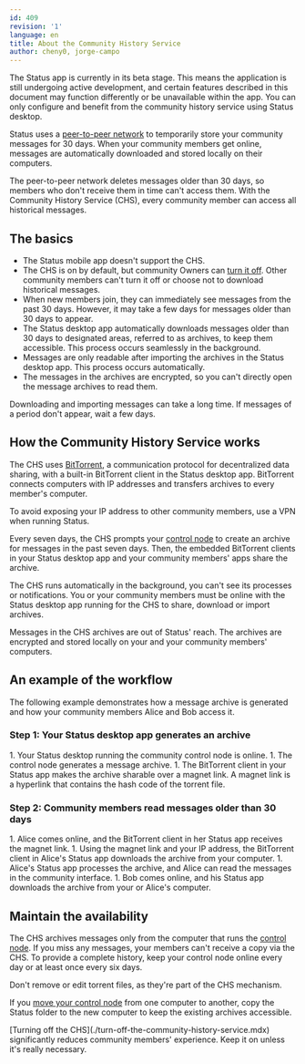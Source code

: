 ```yaml
---
id: 409
revision: '1'
language: en
title: About the Community History Service
author: cheny0, jorge-campo
---
```


<Admonition type="beta" status="Status app is currently in beta stage">
  The Status app is currently in its beta stage. This means the application is still undergoing active development, and certain features described in this document may function differently or be unavailable within the app.
</Admonition>

<Admonition type="info">
  You can only configure and benefit from the community history service using Status desktop.
</Admonition>

Status uses a [peer-to-peer network](../messaging/about-status-messages.mdx) to temporarily store your community messages for 30 days. When your community members get online, messages are automatically downloaded and stored locally on their computers.

The peer-to-peer network deletes messages older than 30 days, so members who don't receive them in time can't access them. With the Community History Service (CHS), every community member can access all historical messages.

## The basics

- The Status mobile app doesn't support the CHS.
- The CHS is on by default, but community Owners can [turn it off](./turn-off-the-community-history-service.mdx). Other community members can't turn it off or choose not to download historical messages.
- When new members join, they can immediately see messages from the past 30 days. However, it may take a few days for messages older than 30 days to appear.
- The Status desktop app automatically downloads messages older than 30 days to designated areas, referred to as archives, to keep them accessible. This process occurs seamlessly in the background.
- Messages are only readable after importing the archives in the Status desktop app. This process occurs automatically.
- The messages in the archives are encrypted, so you can't directly open the message archives to read them.

<Admonition type="info">
  Downloading and importing messages can take a long time. If messages of a period don't appear, wait a few days.
</Admonition>

## How the Community History Service works

The CHS uses [BitTorrent](https://en.wikipedia.org/wiki/BitTorrent)<ExternalIcon />, a communication protocol for decentralized data sharing, with a built-in BitTorrent client in the Status desktop app. BitTorrent connects computers with IP addresses and transfers archives to every member's computer.

<Admonition type="tip">
  To avoid exposing your IP address to other community members, use a VPN when running Status.
</Admonition>

Every seven days, the CHS prompts your [control node](./about-the-control-node-in-status-communities.mdx) to create an archive for messages in the past seven days. Then, the embedded BitTorrent clients in your Status desktop app and your community members' apps share the archive.

The CHS runs automatically in the background, you can't see its processes or notifications. You or your community members must be online with the Status desktop app running for the CHS to share, download or import archives.

<Admonition type="info">
  Messages in the CHS archives are out of Status' reach. The archives are encrypted and stored locally on your and your community members' computers.
</Admonition>

## An example of the workflow

The following example demonstrates how a message archive is generated and how your community members Alice and Bob access it.

### Step 1: Your Status desktop app generates an archive

<AwaitedList>
  1. Your Status desktop running the community control node is online.
  1. The control node generates a message archive.
  1. The BitTorrent client in your Status app makes the archive sharable over a magnet link. A magnet link is a hyperlink that contains the hash code of the torrent file.
</AwaitedList>

### Step 2: Community members read messages older than 30 days

<AwaitedList>
  1. Alice comes online, and the BitTorrent client in her Status app receives the magnet link.
  1. Using the magnet link and your IP address, the BitTorrent client in Alice's Status app downloads the archive from your computer.
  1. Alice's Status app processes the archive, and Alice can read the messages in the community interface.
  1. Bob comes online, and his Status app downloads the archive from your or Alice's computer.
</AwaitedList>

## Maintain the availability

The CHS archives messages only from the computer that runs the [control node](./about-the-control-node-in-status-communities.mdx). If you miss any messages, your members can't receive a copy via the CHS. To provide a complete history, keep your control node online every day or at least once every six days.

<AwaitedList>
  Don't remove or edit torrent files, as they're part of the CHS mechanism.
</AwaitedList>

If you [move your control node](recover-your-status-community.mdx) from one computer to another, copy the Status folder to the new computer to keep the existing archives accessible.

<Admonition type="tip">
  [Turning off the CHS](./turn-off-the-community-history-service.mdx) significantly reduces community members' experience. Keep it on unless it's really necessary.
</Admonition>
